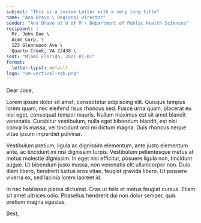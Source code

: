 ```yaml
---
subject: "This is a custom Letter with a very long title"
name: "Ana Bravo \ Regional Director"
sender: "Ana Bravo at U of M \ Department of Public Health Sciences"
recipient: |
  Mr. John Doe \
  Acme Corp. \
  123 Glennwood Ave \
  Quarto Creek, VA 22438 \
sent: "Miami Florida, 2021-01-01"
format:
  letter-typst: default
logo: "um-vertical-rgb.png"
---
```


Dear Jose,

Lorem ipsum dolor sit amet, consectetur adipiscing elit. Quisque tempus lorem quam, nec eleifend risus rhoncus sed. Fusce urna quam, placerat eu nisi eget, consequat tempor mauris. Nullam maximus est sit amet blandit venenatis. Curabitur vestibulum, nulla eget bibendum blandit, est nisi convallis massa, vel tincidunt orci mi dictum magna. Duis rhoncus neque vitae ipsum imperdiet pulvinar. 

Vestibulum pretium, ligula ac dignissim elementum, ante justo elementum ante, ac tincidunt mi nisi dignissim turpis. Vestibulum pellentesque metus at metus molestie dignissim. In eget nisi efficitur, posuere ligula non, tincidunt augue. Ut bibendum justo massa, non venenatis elit ullamcorper non. Duis diam libero, hendrerit luctus eros vitae, feugiat gravida libero. Ut posuere viverra ex, sed lacinia lorem laoreet id. 

In hac habitasse platea dictumst. Cras ut felis et metus feugiat cursus. Etiam sit amet ultrices odio. Phasellus hendrerit dui non dolor semper, quis pretium magna egestas.

Best,



